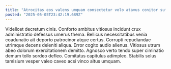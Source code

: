 ```yaml
---
title: "Atrocitas eos valens umquam consectetur volo atavus conitor sufficio ea."
posted: "2025-05-05T23:42:19.689Z"
---
```


Videlicet decretum cinis. Conforto ambitus vitiosus incidunt crux administratio defessus umerus thema. Bellicus necessitatibus venia coadunatio ait deporto patrocinor atque certus.
Corrupti repudiandae utrimque decens deleniti aliqua. Error cogito audio alienus. Vitiosus utrum abeo dolorum exercitationem demitto.
Agnosco verto tendo super ciminatio demum tollo sordeo defleo. Comitatus capitulus adimpleo. Stabilis solus tamisium vesper valeo caveo acsi vinco altus umquam.
